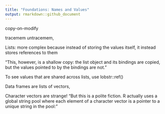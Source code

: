 ```yaml
---
title: "Foundations: Names and Values"
output: rmarkdown::github_document
---
```


copy-on-modify

tracemem
untracemem, 

Lists: more complex because instead of storing the values itself, it instead stores references to them

"This, however, is a shallow copy: the list object and its bindings are copied, but the values pointed to by the bindings are not."

To see values that are shared across lists, use lobstr::ref()

Data frames are lists of vectors, 

Character vectors are strange! "But this is a polite fiction. R actually uses a global string pool where each element of a character vector is a pointer to a unique string in the pool:"
